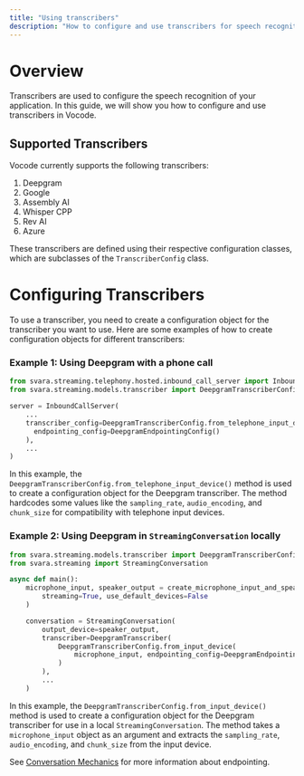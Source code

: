 ```yaml
---
title: "Using transcribers"
description: "How to configure and use transcribers for speech recognition in your application."
---
```


# Overview

Transcribers are used to configure the speech recognition of your application. In this guide, we will show you how to configure and use transcribers in Vocode.

## Supported Transcribers

Vocode currently supports the following transcribers:

1. Deepgram
2. Google
3. Assembly AI
4. Whisper CPP
5. Rev AI
6. Azure

These transcribers are defined using their respective configuration classes, which are subclasses of the `TranscriberConfig` class.

# Configuring Transcribers

To use a transcriber, you need to create a configuration object for the transcriber you want to use. Here are some examples of how to create configuration objects for different transcribers:

### Example 1: Using Deepgram with a phone call

```python
from svara.streaming.telephony.hosted.inbound_call_server import InboundCallServer
from svara.streaming.models.transcriber import DeepgramTranscriberConfig, PunctuationEndpointingConfig

server = InboundCallServer(
    ...
    transcriber_config=DeepgramTranscriberConfig.from_telephone_input_device(
      endpointing_config=DeepgramEndpointingConfig()
    ),
    ...
)
```

In this example, the `DeepgramTranscriberConfig.from_telephone_input_device()` method is used to create a configuration object for the Deepgram transcriber. The method hardcodes some values like the `sampling_rate`, `audio_encoding`, and `chunk_size` for compatibility with telephone input devices.

### Example 2: Using Deepgram in `StreamingConversation` locally

```python
from svara.streaming.models.transcriber import DeepgramTranscriberConfig, PunctuationEndpointingConfig
from svara.streaming import StreamingConversation

async def main():
    microphone_input, speaker_output = create_microphone_input_and_speaker_output(
        streaming=True, use_default_devices=False
    )

    conversation = StreamingConversation(
        output_device=speaker_output,
        transcriber=DeepgramTranscriber(
            DeepgramTranscriberConfig.from_input_device(
                microphone_input, endpointing_config=DeepgramEndpointingConfig()
            )
        ),
        ...
    )
```

In this example, the `DeepgramTranscriberConfig.from_input_device()` method is used to create a configuration object for the Deepgram transcriber for use in a local `StreamingConversation`.
The method takes a `microphone_input` object as an argument and extracts the `sampling_rate`, `audio_encoding`, and `chunk_size` from the input device.

See [Conversation Mechanics](/open-source/conversation-mechanics) for more information about endpointing.
